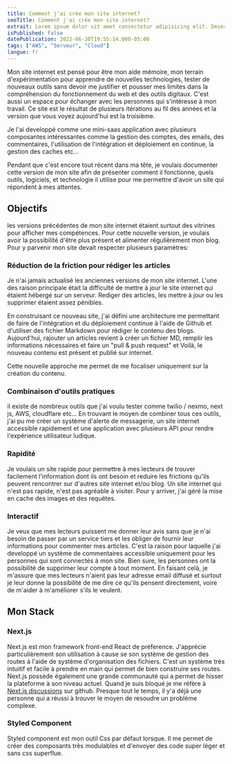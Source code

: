 ```yaml
---
title: Comment j'ai crée mon site internet?
seoTitle: Comment j'ai crée mon site internet?
extrait: Lorem ipsum dolor sit amet consectetur adipisicing elit. Deserunt unde consectetur asperiores. Molestiae, laborum maxime?
isPublished: false
datePublication: 2022-06-30T19:55:14.000-05:00
tags: ["AWS", "Serveur", "Cloud"]
langue: fr
---
```


Mon site internet est pensé pour être mon aide mémoire, mon terrain d'expérimentation pour apprendre de nouvelles technologies, tester de nouveaux outils sans devoir me justifier et pousser mes limites dans la compréhension du fonctionnement du web et des outils digitaux. C'est aussi un espace pour échanger avec les personnes qui s'intéresse à mon travail. Ce site est le résultat de plusieurs itérations au fil des années et la version que vous voyez aujourd'hui est la troisième.

Je l'ai developpé comme une mini-saas application avec plusieurs composantes intéressantes comme la gestion des comptes, des emails, des commentaires, l'utilisation de l'intégration et déploiement en continue, la gestion des caches etc...

Pendant que c'est encore tout récent dans ma tête, je voulais documenter cette version de mon site afin de présenter comment il fonctionne, quels outils, logiciels, et technologie il utilise pour me permettre d'avoir un site qui répondent à mes attentes.

## Objectifs

les versions précédentes de mon site internet étaient surtout des vitrines pour afficher mes compétences. Pour cette nouvelle version, je voulais avoir la possibilité d'être plus présent et alimenter régulièrement mon blog. Pour y parvenir mon site devait respecter plusieurs paramètres:

### Réduction de la friction pour rédiger les articles

Je n'ai jamais actualisé les anciennes versions de mon site internet. L'une des raison principale était la difficulté de mettre à jour le site internet qui étaient hébergé sur un serveur. Rediger des articles, les mettre à jour ou les supprimer étaient assez pénibles.

En construisant ce nouveau site, j'ai défini une architecture me permettant de faire de l'intégration et du déploiement continue à l'aide de Github et d'utiliser des fichier Markdown pour rédiger le contenu des blogs. Aujourd'hui, rajouter un articles revient à créer un fichier MD, remplir les informations nécessaires et faire un "pull & push request" et Voilà, le nouveau contenu est présent et publié sur internet.

Cette nouvelle approche me permet de me focaliser uniquement sur la création du contenu.

### Combinaison d'outils pratiques

il existe de nombreux outils que j'ai voulu tester comme twilio / nexmo, next js, AWS, cloudflare etc... En trouvant le moyen de combiner tous ces outils, j'ai pu me créer un système d'alerte de messagerie, un site internet accessible rapidement et une application avec plusieurs API pour rendre l'expérience utilisateur ludique.

### Rapidité

Je voulais un site rapide pour permettre à mes lecteurs de trouver facilement l'information dont ils ont besoin et reduire les frictions qu'ils peuvent rencontrer sur d'autres site internet et/ou blog. Un site internet qui n'est pas rapide, n'est pas agréable à visiter. Pour y arriver, j'ai géré la mise en cache des images et des requêtes.

### Interactif

Je veux que mes lecteurs puissent me donner leur avis sans que je n'ai besoin de passer par un service tiers et les obliger de fournir leur informations pour commenter mes articles. C'est la raison pour laquelle j'ai developpé un système de commentaires accessible uniquement pour les personnes qui sont connectés à mon site. Bien sure, les personnes ont la possibilité de supprimer leur compte à tout moment. En faisant celà, je m'assure que mes lecteurs n'aient pas leur adresse email diffusé et surtout je leur donne la possibilité de me dire ce qu'ils pensent directement, voire de m'aider à m'améliorer s'ils le veulent.

## Mon Stack

### Next.js

Next.js est mon framework front-end React de préference. J'apprécie particulièrement son utilisation à cause se son système de gestion des routes à l'aide de système d'organisation des fichiers. C'est un système très intuitif et facile à prendre en main qui permet de bien construire ses routes. Next.js possède également une grande communauté qui a permet de hisser la plateforme à son niveau actuel. Quand je suis bloqué je me réfère à [Next.js discussions](https://github.com/vercel/next.js/discussions) sur github. Presque tout le temps, il y'a déjà une personne qui a réussi à trouver le moyen de resoudre un problème complexe.

### Styled Component

Styled component est mon outil Css par défaut lorsque. Il me permet de créer des composants très modulables et d'envoyer des code super léger et sans css superflue.
